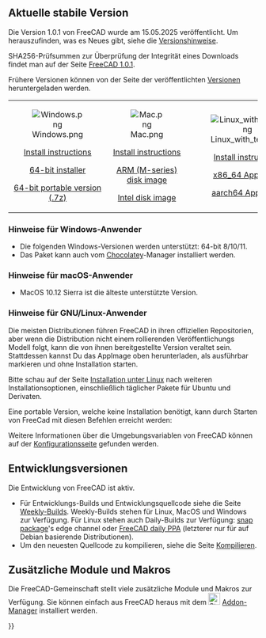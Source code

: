 <languages/>
{{TOCright}}

<span id="Current_stable_version"></span>
== Aktuelle stabile Version ==

<div class="mw-translate-fuzzy">
Die Version 1.0.1 von FreeCAD wurde am 15.05.2025 veröffentlicht. Um herauszufinden, was es Neues gibt, siehe die [[Release_notes_1.0/de|Versionshinweise]].
</div>

<div class="mw-translate-fuzzy">
SHA256-Prüfsummen zur Überprüfung der Integrität eines Downloads findet man auf der Seite [https://github.com/FreeCAD/FreeCAD/releases/tag/1.0.1 FreeCAD 1.0.1].
</div>

Frühere Versionen können von der Seite der veröffentlichten [https://github.com/FreeCAD/FreeCAD/releases/ Versionen] heruntergeladen werden.
<!--Do not remove this tag. It would add even more places where version info has to be kept up to date-->
{| cellpadding="20" style="font-size:120%"

| align=center | [[Image:Windows.png]]

[[Installing_on_Windows|Install instructions]]

[https://github.com/FreeCAD/FreeCAD/releases/download/1.0.2/FreeCAD_1.0.2-conda-Windows-x86_64-installer-1.exe 64-bit installer]

[https://github.com/FreeCAD/FreeCAD/releases/download/1.0.2/FreeCAD_1.0.2-conda-Windows-x86_64-py311.7z 64-bit portable version (.7z)]

| align=center | [[Image:Mac.png]]

[[Installing_on_Mac|Install instructions]]

[https://github.com/FreeCAD/FreeCAD/releases/download/1.0.2/FreeCAD_1.0.2-conda-macOS-arm64-py311.dmg ARM (M-series) disk image]

[https://github.com/FreeCAD/FreeCAD/releases/download/1.0.2/FreeCAD_1.0.2-conda-macOS-x86_64-py311.dmg Intel disk image]

| align=center | [[Image:Linux_with_text.png]]

[[Installing_on_Linux|Install instructions]]

[https://github.com/FreeCAD/FreeCAD/releases/download/1.0.2/FreeCAD_1.0.2-conda-Linux-x86_64-py311.AppImage x86_64 AppImage]

[https://github.com/FreeCAD/FreeCAD/releases/download/1.0.2/FreeCAD_1.0.2-conda-Linux-aarch64-py311.AppImage aarch64 AppImage]

|}

<span id="Notes_for_Windows_users"></span>
===Hinweise für Windows-Anwender===

* Die folgenden Windows-Versionen werden unterstützt: 64-bit 8/10/11.
* Das Paket kann auch vom [https://chocolatey.org/packages/freecad Chocolatey]-Manager installiert werden.

<span id="Notes_for_macOS_users"></span>
===Hinweise für macOS-Anwender===

* MacOS 10.12 Sierra ist die älteste unterstützte Version.

<span id="Notes_for_GNU/Linux_users"></span>
===Hinweise für GNU/Linux-Anwender===

Die meisten Distributionen führen FreeCAD in ihren offiziellen Repositorien, aber wenn die Distribution nicht einem rollierenden Veröffentlichungs Modell folgt, kann die von ihnen bereitgestellte Version veraltet sein. Stattdessen kannst Du das AppImage oben herunterladen, als ausführbar markieren und ohne Installation starten.

Bitte schau auf der Seite [[Installing_on_Linux/de|Installation unter Linux]] nach weiteren Installationsoptionen, einschließlich täglicher Pakete für Ubuntu und Derivaten.

Eine portable Version, welche keine Installation benötigt, kann durch Starten von FreeCad mit diesen Befehlen erreicht werden:

{{Code|lang=text|code=
cd path/to/directory_containing_AppImage/
chmod +x ./name_of_AppImage_file.AppImage
HOME="$PWD/Settings" FREECAD_USER_HOME="$PWD/Settings" ./name_of_AppImage_file.AppImage
}}

Weitere Informationen über die Umgebungsvariablen von FreeCAD können auf der [[Start_up_and_Configuration/de#Environment_variables|Konfigurationsseite]] gefunden werden.

<span id="Development_versions"></span>
==Entwicklungsversionen==

Die Entwicklung von FreeCAD ist aktiv.
* Für Entwicklungs-Builds und Entwicklungsquellcode siehe die Seite [https://github.com/FreeCAD/FreeCAD-Bundle/releases/tag/weekly-builds Weekly-Builds]. Weekly-Builds stehen für Linux, MacOS und Windows zur Verfügung. Für Linux stehen auch Daily-Builds zur Verfügung: [[Ubuntu_Snap|snap package]]'s edge channel oder [https://launchpad.net/~freecad-maintainers/+archive/ubuntu/freecad-daily FreeCAD daily PPA] (letzterer nur für auf Debian basierende Distributionen).
* Um den neuesten Quellcode zu kompilieren, siehe die Seite [[Compiling/de|Kompilieren]].

<span id="Additional_modules_and_macros"></span>
== Zusätzliche  Module und Makros ==

Die FreeCAD-Gemeinschaft stellt viele zusätzliche Module und Makros zur Verfügung. Sie können einfach aus FreeCAD heraus mit dem [[Image:Std_AddonMgr.svg|24px]] [[Std_AddonMgr|Addon-Manager]] installiert werden.


{{Userdocnavi{{#translation:}}}}